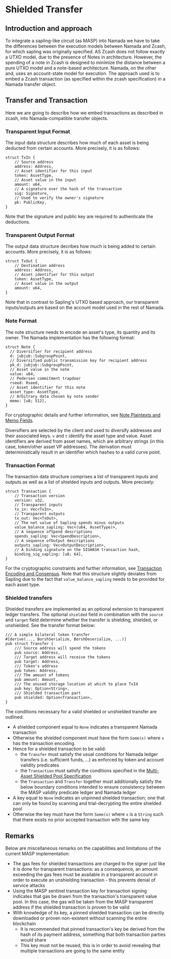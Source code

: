 # Shielded Transfer

## Introduction and approach
To integrate a sapling-like circuit (as MASP) into Namada we have to take the differences between the execution models
between Namada and Zcash, for which sapling was originally specified.
AS Zcash does not follow exactly a UTXO model, due to the presence of Notes in architecture. However, the spending of a
note in Zcash is designed to minimize the distance between a pure UTXO model and a note-based architecture.
Namada, on the other and, uses an account-state model for execution. The approach used is to embed a Zcash transaction (as
specified within the zcash specification) in a Namada transfer object.

## Transfer and Transaction
Here we are going to describe how we embed transactions as described in zcash, into Namada-compatible transfer objects.

### Transparent Input Format
The input data structure describes how much of each asset is being deducted from certain accounts. More precisely, it is
as follows:
```
struct TxIn {
    // Source address
    address: Address,
    // Asset identifier for this input
    token: AssetType,
    // Asset value in the input
    amount: u64,
    // A signature over the hash of the transaction
    sig: Signature,
    // Used to verify the owner's signature
    pk: PublicKey,
}
```
Note that the signature and public key are required to authenticate the deductions.
### Transparent Output Format
The output data structure decribes how much is being added to certain accounts. More precisely, it is as follows:
```
struct TxOut {
    // Destination address
    address: Address,
    // Asset identifier for this output
    token: AssetType,
    // Asset value in the output
    amount: u64,
}
```
Note that in contrast to Sapling's UTXO based approach, our transparent inputs/outputs are based on the account model used
in the rest of Namada.

### Note Format
The note structure needs to encode an asset's type, its quantity and its owner. The Namada implementation has the following format:
```
struct Note {
  // Diversifier for recipient address
  d: jubjub::SubgroupPoint,
  // Diversified public transmission key for recipient address
  pk_d: jubjub::SubgroupPoint,
  // Asset value in the note
  value: u64,
  // Pedersen commitment trapdoor
  rseed: Rseed,
  // Asset identifier for this note
  asset_type: AssetType,
  // Arbitrary data chosen by note sender
  memo: [u8; 512],
}
```
For cryptographic details and further information, see
[Note Plaintexts and Memo Fields](https://zips.z.cash/protocol/protocol.pdf#noteptconcept).

Diversifiers are selected by the client and used to diversify addresses and their associated keys. `v` and `t` identify
the asset type and value. Asset identifiers are derived from asset names, which are arbitrary strings (in this case,
token/other asset VP addresses). The derivation must deterministically result in an identifier which hashes to a valid
curve point.

### Transaction Format
The transaction data structure comprises a list of transparent inputs and outputs as well as a list of shielded inputs
and outputs. More precisely:
```
struct Transaction {
    // Transaction version
    version: u32,
    // Transparent inputs
    tx_in: Vec<TxIn>,
    // Transparent outputs
    tx_out: Vec<TxOut>,
    // The net value of Sapling spends minus outputs
    value_balance_sapling: Vec<(u64, AssetType)>,
    // A sequence ofSpend descriptions
    spends_sapling: Vec<SpendDescription>,
    // A sequence ofOutput descriptions
    outputs_sapling: Vec<OutputDescription>,
    // A binding signature on the SIGHASH transaction hash,
    binding_sig_sapling: [u8; 64],
}
```

For the cryptographic constraints and further information, see
[Transaction Encoding and Consensus](https://zips.z.cash/protocol/protocol.pdf#txnencoding).
Note that this structure slightly deviates from Sapling due to the fact that `value_balance_sapling` needs to be provided
for each asset type.

### Shielded transfers

Shielded transfers are implemented as an optional extension to transparent ledger transfers. The optional `shielded`
field in combination with the `source` and `target` field determine whether the transfer is shielding, shielded, or
unshielded. See the transfer format below:
```
/// A simple bilateral token transfer
#[derive(..., BorshSerialize, BorshDeserialize, ...)]
pub struct Transfer {
    /// Source address will spend the tokens
    pub source: Address,
    /// Target address will receive the tokens
    pub target: Address,
    /// Token's address
    pub token: Address,
    /// The amount of tokens
    pub amount: Amount,
    /// The unused storage location at which to place TxId
    pub key: Option<String>,
    /// Shielded transaction part
    pub shielded: Option<Transaction>,
}
```
The conditions necessary for a valid shielded or unshielded transfer are outlined:
* A shielded component equal to `None` indicates a transparent Namada transaction
* Otherwise the shielded component must have the form `Some(x)` where `x` has the transaction encoding.
* Hence for a shielded transaction to be valid:
  * the `Transfer` must satisfy the usual conditions for Namada ledger transfers (i.e. sufficient funds, ...) as enforced by token and account validity predicates
  * the `Transaction` must satisfy the conditions specified in the [Multi-Asset Shielded Pool Specification](https://github.com/anoma/masp/blob/main/docs/multi-asset-shielded-pool.pdf)
  * the `Transaction` and `Transfer` together must additionally satisfy the below boundary conditions intended to ensure consistency between the MASP validity predicate ledger and Namada ledger
* A key equal to `None` indicates an unpinned shielded transaction; one that can only be found by scanning and trial-decrypting the entire shielded pool
* Otherwise the key must have the form `Some(x)` where `x` is a `String` such that there exists no prior accepted transaction with the same key

## Remarks
Below are miscellaneous remarks on the capabilities and limitations of the current MASP implementation:
* The gas fees for shielded transactions are charged to the signer just like it is done for transparent transactions: as
a consequence, an amount exceeding the gas fees must be available in a transparent account in order to execute an
unshielding transaction - this prevents denial of service attacks
* Using the MASP sentinel transaction key for transaction signing indicates that gas be drawn from the transaction's
transparent value pool. In this case, the gas will be taken from the MASP transparent address if the shielded transaction is proven to be valid
* With knowledge of its key, a pinned shielded transaction can be directly downloaded or proven non-existent without scanning the entire blockchain
  * It is recommended that pinned transaction's key be derived from the hash of its payment address, something that both transaction parties would share
  * This key must not be reused, this is in order to avoid revealing that multiple transactions are going to the same entity
